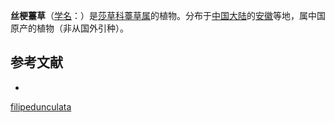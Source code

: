 {{Speciesbox
| name = 丝梗薹草
| status = 
| status_system = 
| image =
| genus = Carex
| species = filipedunculata
| authority = S. W. Su
}}

'''丝梗薹草'''（[[学名|学名]]：{{lang|la|''Carex filipedunculata''}}）是[[莎草科|莎草科]][[薹草属|薹草属]]的植物。分布于[[中国大陆|中国大陆]]的[[安徽|安徽]]等地，属中国原产的植物（非从国外引种）。

== 参考文献 ==
<div class="references-small">
* {{cite web| url =http://www.bioinfo.cn/db05/KmzwSpecies.php?action=view&id=25050| title =丝梗薹草| work =《中国高等植物数据库全库》| publisher =中国科学院微生物研究所| author =昆明植物研究所| accessdate =2009-02-25| deadurl =yes| archiveurl =https://web.archive.org/web/20160305055749/http://www.bioinfo.cn/db05/KmzwSpecies.php?action=view&id=25050| archivedate =2016-03-05}}
</div>
{{Taxonbar|from=Q10871296}}

{{DEFAULTSORT:Carex filipedunculata}}
[[Category:薹草属|filipedunculata]]


{{Carex-stub}}